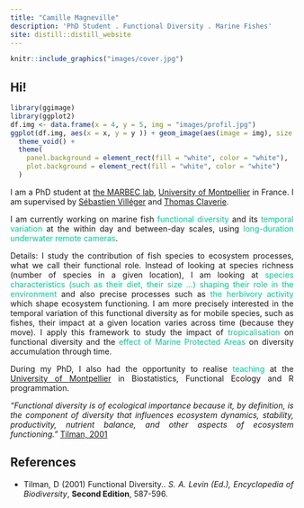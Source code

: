 ```yaml
---
title: "Camille Magneville"
description: 'PhD Student . Functional Diversity . Marine Fishes'
site: distill::distill_website
---
```


<style>
body {
text-align: justify}
</style>

```r
knitr::include_graphics("images/cover.jpg")
```


## Hi! 


<aside>

```r
library(ggimage)
library(ggplot2)
df.img <- data.frame(x = 4, y = 5, img = "images/profil.jpg")
ggplot(df.img, aes(x = x, y = y )) + geom_image(aes(image = img), size = 1.1, asp = 1.5) +
  theme_void() +
  theme(
    panel.background = element_rect(fill = "white", color = "white"), 
    plot.background = element_rect(fill = "white", color = "white")
  )
```


</aside>


I am a PhD student at [the MARBEC lab](https://umr-marbec.fr/en/), [University of Montpellier](https://www.umontpellier.fr/en/) in France. I am supervised by [Sébastien Villéger](https://umr-marbec.fr/membre/sebastien-villeger/?highlight=villeger) and [Thomas Claverie](https://www.thomasclaverie.fr/).

I am currently working on marine fish <span style="color: #00cc99;">functional diversity</span> and its <span style="color: #00cc99;">temporal variation</span> at the within day and between-day scales, using <span style="color: #00cc99;">long-duration underwater remote cameras</span>. 

Details: I study the contribution of fish species to ecosystem processes, what we call their functional role. Instead of looking at species richness (number of species in a given location), I am looking at <span style="color: #00cc99;">species characteristics (such as their diet, their size …) shaping their role in the environment</span> and also precise processes such as <span style="color: #00cc99;">the herbivory activity</span> which shape ecosystem functioning. I am more precisely interested in the temporal variation of this functional diversity as for mobile species, such as fishes, their impact at a given location varies across time (because they move). I apply this framework to study the impact of <span style="color: #00cc99;">tropicalisation</span> on functional diversity and the <span style="color: #00cc99;">effect of Marine Protected Areas</span> on diversity accumulation through time.


During my PhD, I also had the opportunity to realise <span style="color: #00cc99;">teaching</span> at the [University of Montpellier](https://www.umontpellier.fr/en/) in Biostatistics, Functional Ecology and R programmation.


*"Functional diversity is of ecological importance because it, by definition, is the component of diversity that influences ecosystem dynamics, stability, productivity, nutrient balance, and other aspects of ecosystem functioning."* [Tilman, 2001](https://www.sciencedirect.com/science/article/pii/B9780123847195000617)


## References

- Tilman, D (2001) 
Functional Diversity..
_S. A. Levin (Ed.), Encyclopedia of Biodiversity_, **Second Edition**, 587-596.






